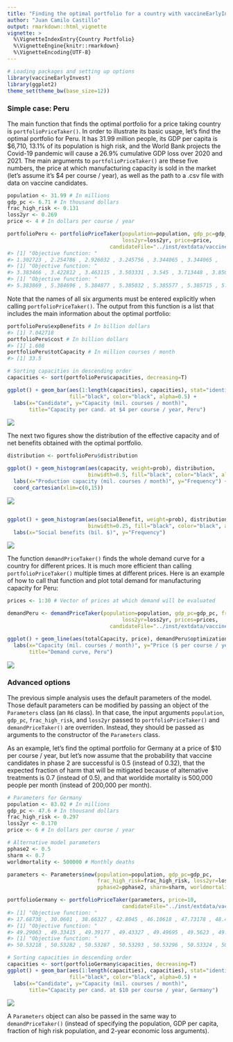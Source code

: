 ```yaml
---
title: "Finding the optimal portfolio for a country with vaccineEarlyInvest"
author: "Juan Camilo Castillo"
output: rmarkdown::html_vignette
vignette: >
  %\VignetteIndexEntry{Country Portfolio}
  %\VignetteEngine{knitr::rmarkdown}
  %\VignetteEncoding{UTF-8}
---
```




```r
# Loading packages and setting up options
library(vaccineEarlyInvest)
library(ggplot2)
theme_set(theme_bw(base_size=12))
```

### Simple case: Peru

The main function that finds the optimal portfolio for a price taking country is `portfolioPriceTaker()`. In order to illustrate its basic usage, let's find the optimal portfolio for Peru. It has 31.99 million people, its GDP per capita is $6,710, 13.1% of its population is high risk, and the World Bank projects the Covid-19 pandemic will cause a 26.9% cumulative GDP loss over 2020 and 2021. The main arguments to `portfolioPriceTaker()` are these five numbers, the price at which manufacturing capacity is sold in the market (let's assume it's $4 per course / year), as well as the path to a .csv file with data on vaccine candidates.


```r
population <- 31.99 # In millions
gdp_pc <- 6.71 # In thousand dollars
frac_high_risk <- 0.131
loss2yr <- 0.269
price <- 4 # In dollars per course / year

portfolioPeru <- portfolioPriceTaker(population=population, gdp_pc=gdp_pc, frac_high_risk=frac_high_risk, 
                                     loss2yr=loss2yr, price=price,
                                 candidateFile="../inst/extdata/vaccinesSummary.csv")
#> [1] "Objective function: "
#> 1.302723 , 2.254786 , 2.926032 , 3.245756 , 3.344065 , 3.344065 , 
#> [1] "Objective function: "
#> 3.383466 , 3.422812 , 3.463115 , 3.503331 , 3.545 , 3.713448 , 3.850454 , 3.955998 , 4.029705 , 4.082548 , 4.128162 , 4.166448 , 4.199885 , 4.231882 , 4.265915 , 4.284632 , 4.303598 , 4.31903 , 4.329401 , 4.336939 , 4.3423 , 4.347574 , 4.347927 , 4.348882 , 4.352215 , 4.39483 , 4.436352 , 4.476365 , 4.517707 , 4.557754 , 4.598906 , 4.63873 , 4.676744 , 4.714237 , 4.751994 , 4.791885 , 4.830119 , 4.869856 , 4.907906 , 4.943673 , 4.979281 , 5.013758 , 5.047959 , 5.080985 , 5.112787 , 5.144346 , 5.173713 , 5.202612 , 5.22826 , 5.25369 , 5.278714 , 5.298809 , 5.318014 , 5.329448 , 5.343035 , 5.355857 , 5.357927 , 5.365323 , 5.370007 , 5.372713 , 5.373566 , 5.373628 , 5.374905 , 5.376236 , 5.383015 , 5.383015 , 
#> [1] "Objective function: "
#> 5.383869 , 5.384696 , 5.384877 , 5.385032 , 5.385577 , 5.385715 , 5.386384 , 5.387561 , 5.387773 , 5.388341 , 5.388892 , 5.390164 , 5.39115 , 5.391692 , 5.391832 , 5.392948 , 5.393902 , 5.394834 , 5.395861 , 5.396938 , 5.397945 , 5.398847 , 5.399892 , 5.400871 , 5.401732 , 5.40269 , 5.403684 , 5.404681 , 5.406123 , 5.406965 , 5.408073 , 5.409276 , 5.410155 , 5.411169 , 5.411985 , 5.412732 , 5.413544 , 5.414338 , 5.415108 , 5.41586 , 5.416628 , 5.417398 , 5.418184 , 5.418793 , 5.419519 , 5.42023 , 5.420828 , 5.421384 , 5.421949 , 5.422686 , 5.423229 , 5.423697 , 5.424244 , 5.424697 , 5.425073 , 5.425429 , 5.425763 , 5.426117 , 5.42642 , 5.42673 , 5.427022 , 5.427734 , 5.428483 , 5.428932 , 5.429488 , 5.429834 , 5.430163 , 5.430589 , 5.430936 , 5.431097 , 5.431281 , 5.431444 , 5.43155 , 5.431932 , 5.432081 , 5.432157 , 5.432231 , 5.43233 , 5.432434 , 5.432721 , 5.433032 , 5.433193 , 5.433288 , 5.433382 , 5.43355 , 5.433826 , 5.433883 , 5.43411 , 5.434119 , 5.434186 , 5.43435 , 5.434355 , 5.434371 , 5.434378 , 5.434401 , 5.434402 , 5.434407 , 5.434431 , 5.43447 , 5.434489 , 5.43449 , 5.434564 , 5.434614 , 5.434651 , 5.434667 , 5.434709 , 5.434718 , 5.434718 ,
```

Note that the names of all six arguments must be entered explicitly when calling `portfolioPriceTaker()`. The output from this function is a list that includes the main information about the optimal portfolio:


```r
portfolioPeru$expBenefits # In billion dollars
#> [1] 7.042718
portfolioPeru$cost # In billion dollars
#> [1] 1.608
portfolioPeru$totCapacity # In million courses / month
#> [1] 33.5

# Sorting capacities in descending order
capacities <- sort(portfolioPeru$capacities, decreasing=T)

ggplot() + geom_bar(aes(1:length(capacities), capacities), stat="identity",
                    fill="black", color="black", alpha=0.5) +
  labs(x="Candidate", y="Capacity (mil. courses / month)", 
       title="Capacity per cand. at $4 per course / year, Peru")
```

![](figure/PeruPortfolioFigure-1.png)

The next two figures show the distribution of the effective capacity and of net benefits obtained with the optimal portfolio.


```r
distribution <- portfolioPeru$distribution

ggplot() + geom_histogram(aes(capacity, weight=prob), distribution,
                          binwidth=0.5, fill="black", color="black", alpha=0.5) +
  labs(x="Production capacity (mil. courses / month)", y="Frequency") + 
  coord_cartesian(xlim=c(0,15))
```

![](figure/PeruHistogram-1.png)

```r

ggplot() + geom_histogram(aes(socialBenefit, weight=prob), distribution,
                          binwidth=0.25, fill="black", color="black", alpha=0.5) +
  labs(x="Social benefits (bil. $)", y="Frequency")
```

![](figure/PeruHistogram-2.png)

The function `demandPriceTaker()` finds the whole demand curve for a country for different prices. It is much more efficient than calling `portfolioPriceTaker()` multiple times at different prices. Here is an example of how to call that function and plot total demand for manufacturing capacity for Peru:


```r
prices <- 1:30 # Vector of prices at which demand will be evaluated

demandPeru <- demandPriceTaker(population=population, gdp_pc=gdp_pc, frac_high_risk=frac_high_risk, 
                                     loss2yr=loss2yr, prices=prices,
                                 candidateFile="../inst/extdata/vaccinesSummary.csv")

ggplot() + geom_line(aes(totalCapacity, price), demandPeru$optimizations) + 
  labs(x="Capacity (mil. courses / month)", y="Price ($ per course / year)", 
       title="Demand curve, Peru")
```

![](figure/PeruDemand-1.png)


### Advanced options

The previous simple analysis uses the default parameters of the model. Those default parameters can be modified by passing an object of the `Parameters` class (an `R6` class). In that case, the input arguments `population`, `gdp_pc`, `frac_high_risk`, and `loss2yr` passed to `portfolioPriceTaker()` and `demandPriceTaker()` are overriden. Instead, they should be passed as arguments to the constructor of the `Parameters` class.

As an example, let's find the optimal portfolio for Germany at a price of $10 per course / year, but let's now assume that the probability that vaccine candidates in phase 2 are successful is 0.5 (instead of 0.32), that the expected fraction of harm that will be mitigated because of alternative treatments is 0.7 (instead of 0.5), and that worldide mortality is 500,000 people per month (instead of 200,000 per month).



```r
# Parameters for Germany
population <- 83.02 # In millions
gdp_pc <- 47.6 # In thousand dollars
frac_high_risk <- 0.297
loss2yr <- 0.170
price <- 6 # In dollars per course / year

# Alternative model parameters
pphase2 <- 0.5
sharm <- 0.7
worldmortality <- 500000 # Monthly deaths

parameters <- Parameters$new(population=population, gdp_pc=gdp_pc, 
                             frac_high_risk=frac_high_risk, loss2yr=loss2yr,
                             pphase2=pphase2, sharm=sharm, worldmortality=worldmortality)

portfolioGermany <- portfolioPriceTaker(parameters, price=10,
                                     candidateFile="../inst/extdata/vaccinesSummary.csv")
#> [1] "Objective function: "
#> 17.68738 , 30.0601 , 38.66327 , 42.8045 , 46.10618 , 47.73178 , 48.42624 , 49.21456 , 49.29033 , 49.29033 , 
#> [1] "Objective function: "
#> 49.29063 , 49.33415 , 49.39177 , 49.43327 , 49.49695 , 49.5623 , 49.60135 , 49.66316 , 49.71929 , 49.74168 , 49.76125 , 49.77801 , 49.7823 , 49.78459 , 49.84753 , 49.90439 , 49.95606 , 50.01112 , 50.05721 , 50.10079 , 50.13439 , 50.17707 , 50.21961 , 50.25091 , 50.27875 , 50.30608 , 50.33047 , 50.35479 , 50.37854 , 50.40009 , 50.42729 , 50.43714 , 50.44113 , 50.44665 , 50.45134 , 50.45137 , 50.46354 , 50.46513 , 50.47283 , 50.47782 , 50.48016 , 50.48846 , 50.49776 , 50.50481 , 50.50906 , 50.51111 , 50.51917 , 50.52327 , 50.52483 , 50.52838 , 50.52974 , 50.53188 , 50.53188 , 
#> [1] "Objective function: "
#> 50.53218 , 50.53282 , 50.53287 , 50.53293 , 50.53296 , 50.53324 , 50.53406 , 50.53431 , 50.53508 , 50.53584 , 50.53658 , 50.53728 , 50.53795 , 50.53859 , 50.53921 , 50.53981 , 50.53983 , 50.54041 , 50.54042 , 50.541 , 50.54155 , 50.54209 , 50.54211 , 50.54264 , 50.5431 , 50.5437 , 50.54427 , 50.54481 , 50.54518 , 50.54552 , 50.54596 , 50.54627 , 50.54655 , 50.54695 , 50.54723 , 50.54748 , 50.54788 , 50.54812 , 50.54851 , 50.54875 , 50.54895 , 50.54908 , 50.54928 , 50.54951 , 50.54971 , 50.54988 , 50.54991 , 50.54993 , 50.55002 , 50.55018 , 50.55029 , 50.5503 , 50.55033 , 50.55035 , 50.55043 , 50.55051 , 50.55053 , 50.55053 ,

# Sorting capacities in descending order
capacities <- sort(portfolioGermany$capacities, decreasing=T)
ggplot() + geom_bar(aes(1:length(capacities), capacities), stat="identity",
                    fill="black", color="black", alpha=0.5) +
  labs(x="Candidate", y="Capacity (mil. courses / month)", 
       title="Capacity per cand. at $10 per course / year, Germany")
```

![](figure/Germany-1.png)

A `Parameters` object can also be passed in the same way to `demandPriceTaker()` (instead of specifying the population, GDP per capita, fraction of high risk population, and 2-year economic loss arguments).
